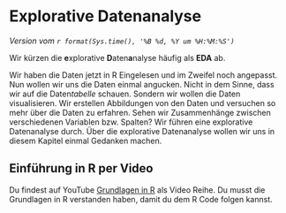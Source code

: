 # Explorative Datenanalyse {#sec-eda-preface}

*Version vom `r format(Sys.time(), '%B %d, %Y um %H:%M:%S')`*

[Wir kürzen die **e**xplorative **D**aten**a**nalyse häufig als **EDA** ab.]{.aside}

Wir haben die Daten jetzt in R Eingelesen und im Zweifel noch angepasst. Nun wollen wir uns die Daten einmal angucken. Nicht in dem Sinne, dass wir auf die Daten*tabelle* schauen. Sondern wir wollen die Daten visualisieren. Wir erstellen Abbildungen von den Daten und versuchen so mehr über die Daten zu erfahren. Sehen wir Zusammenhänge zwischen verschiedenen Variablen bzw. Spalten? Wir führen eine explorative Datenanalyse durch. Über die explorative Datenanalyse wollen wir uns in diesem Kapitel einmal Gedanken machen.

::: callout-tip
## Einführung in R per Video

Du findest auf YouTube [Grundlagen in R](https://www.youtube.com/playlist?list=PLe51bCp9JvEFUnFqaJG5aRmON9i1ZbOYC) als Video Reihe. Du musst die Grundlagen in R verstanden haben, damit du dem R Code folgen kannst.
:::

